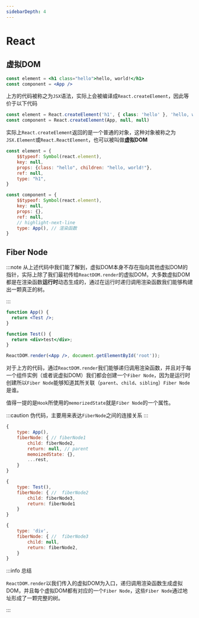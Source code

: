 ```yaml
---
sidebarDepth: 4
---
```

# React

## 虚拟DOM

``` jsx
const element = <h1 class="hello">hello, world!</h1>
const component = <App /> 
```

上方的代码被称之为`JSX`语法，实际上会被编译成`React.createElement`，因此等价于以下代码


``` jsx
const element = React.createElement('h1', { class: 'hello' }, 'hello, world')
const component = React.createElement(App, null, null)
```

实际上`React.createElement`返回的是一个普通的对象，这种对象被称之为`JSX.Element`或`React.ReactElement`，也可以被叫做**虚拟DOM**

``` js
const element = {
    $$typeof: Symbol(react.element),
    key: null,
    props: {class: "hello", children: "hello, world!"},
    ref: null,
    type: "h1",
}

const component = {
    $$typeof: Symbol(react.element),
    key: null,
    props: {},
    ref: null,
    // highlight-next-line
    type: App(), // 渲染函数
}
```

## Fiber Node

:::note
从上述代码中我们能了解到，虚拟DOM本身不存在指向其他虚拟DOM的指针，实际上除了我们最初传给`ReactDOM.render`的虚拟DOM，大多数虚拟DOM都是在渲染函数**运行时**动态生成的，通过在运行时递归调用渲染函数我们能够构建出一颗真正的树。

:::

``` jsx
function App() {
  return <Test />;
}

function Test() {
  return <div>test</div>;
}

ReactDOM.render(<App />, document.getElementById('root'));
```

对于上方的代码，通过`ReactDOM.render`我们能够递归调用渲染函数，并且对于每一个组件实例（或者说虚拟DOM）我们都会创建一个`Fiber Node`，因为是运行时创建所以`Fiber Node`能够知道其所关联（`parent`、`child`、`sibling`）`Fiber Node`
是谁。

值得一提的是`Hook`所使用的`memorizedState`就是`Fiber Node`的一个属性。


:::caution
伪代码，主要用来表达`FiberNode`之间的连接关系
:::

``` jsx
{
    type: App(),
    fiberNode: { // fiberNode1
        child: fiberNode2,
        return: null, // parent
        memoizedState: {},
        ...rest,
    } 
}

{
    type: Test(),
    fiberNode: { //  fiberNode2
        child: fiberNode3,
        return: fiberNode1
    }
}

{
    type: 'div',
    fiberNode: { //  fiberNode3
        child: null,
        return: fiberNode2,
    }
}
```

:::info 总结

`ReactDOM.render`以我们传入的虚拟DOM为入口，递归调用渲染函数生成虚拟DOM，并且每个虚拟DOM都有对应的一个`Fiber Node`，这些`Fiber Node`通过地址形成了一颗完整的树。

:::







